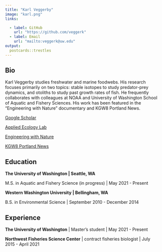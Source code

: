 ```yaml
---
title: "Karl Veggerby"
image: "karl.png"
links:

  - label: GitHub
    url: "https://github.com/veggerk"
  - label: Email
    url: "mailto:veggerk@uw.edu"
output:
  postcards::trestles
---
```

 
## Bio


Karl Veggerby studies freshwater and marine foodwebs. His research focuses primarily on two topics: stable isotopes to study predator-prey dynamics, and otoliths to study past growth rates of fish. He frequently collaborates with colleagues at NOAA and University of Washington School of Aquatic and Fishery Sciences. His work has been featured in the "Engineering with Nature" documentary and KGW8 Portland News.

[Google Scholar](https://scholar.google.com/citations?user=_PwmxVUAAAAJ&hl=en&oi=ao)

[Applied Ecology Lab](https://depts.washington.edu/appliedecology/)

[Engineering with Nature](https://leapingfrogfilms.com/thorton.html)

[KGW8 Portland News](https://www.kgw.com/article/tech/science/environment/scientists-studying-effect-of-hatchery-raised-salmon-on-wild-salmon/283-dbd813f4-af2c-4d3f-abe1-a050ad0e905e)


## Education

**The University of Washington | Seattle, WA**

M.S. in Aquatic and Fishery Science (in progress) | May 2021 - Present

**Western Washington University | Bellingham, WA**

B.S. in Environmental Science | September 2010 - December 2014



## Experience

**The University of Washington** | Master's student | May 2021 - Present

**Northwest Fisheries Science Center** | contract fisheries biologist | July 2015 - April 2021


